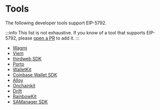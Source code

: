 # Tools

The following developer tools support EIP-5792.

:::info
This list is not exhaustive. If you know of a tool that supports EIP-5792, please [open a PR](https://github.com/lukasrosario/eip-5792-site/blob/main/docs/pages/ecosystem/tools.mdx) to add it.
:::

* [Wagmi](https://wagmi.sh/)
* [Viem](https://viem.sh/)
* [thirdweb SDK](https://portal.thirdweb.com/references/typescript/v5/functions#eip5792)
* [Porto](https://github.com/ithacaxyz/porto)
* [WalletKit](https://reown.com/walletkit)
* [Coinbase Wallet SDK](https://github.com/coinbase/coinbase-wallet-sdk)
* [Alloy](https://docs.rs/alloy/latest/alloy/)
* [Onchainkit](https://onchainkit.xyz/)
* [Drift](https://github.com/delvtech/drift)
* [RainbowKit](https://rainbowkit.com/)
* [SAManager SDK](https://github.com/ethaccount/SAManager/tree/main/packages/sdk#samanager-sdk)
